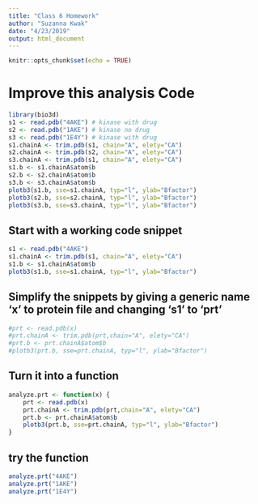 ```yaml
---
title: "Class 6 Homework"
author: "Suzanna Kwak"
date: "4/23/2019"
output: html_document
---
```

```r
knitr::opts_chunk$set(echo = TRUE)
```

# Improve this analysis Code
```r
library(bio3d)
s1 <- read.pdb("4AKE") # kinase with drug
s2 <- read.pdb("1AKE") # kinase no drug
s3 <- read.pdb("1E4Y") # kinase with drug
s1.chainA <- trim.pdb(s1, chain="A", elety="CA")
s2.chainA <- trim.pdb(s2, chain="A", elety="CA")
s3.chainA <- trim.pdb(s1, chain="A", elety="CA")
s1.b <- s1.chainA$atom$b
s2.b <- s2.chainA$atom$b
s3.b <- s3.chainA$atom$b
plotb3(s1.b, sse=s1.chainA, typ="l", ylab="Bfactor")
plotb3(s2.b, sse=s2.chainA, typ="l", ylab="Bfactor")
plotb3(s3.b, sse=s3.chainA, typ="l", ylab="Bfactor")
```

## Start with a working code snippet

```r
s1 <- read.pdb("4AKE")
s1.chainA <- trim.pdb(s1, chain="A", elety="CA")
s1.b <- s1.chainA$atom$b
plotb3(s1.b, sse=s1.chainA, typ="l", ylab="Bfactor")
```

## Simplify the snippets by giving a generic name 'x' to protein file and changing 's1' to 'prt'

```r
#prt <- read.pdb(x)
#prt.chainA <- trim.pdb(prt,chain="A", elety="CA")
#prt.b <- prt.chainA$atom$b
#plotb3(prt.b, sse=prt.chainA, typ="l", ylab="Bfactor")
```

## Turn it into a function
```r
analyze.prt <- function(x) {
    prt <- read.pdb(x)
    prt.chainA <- trim.pdb(prt,chain="A", elety="CA")
    prt.b <- prt.chainA$atom$b
    plotb3(prt.b, sse=prt.chainA, typ="l", ylab="Bfactor")
}

```

## try the function
```r
analyze.prt("4AKE")
analyze.prt("1AKE")
analyze.prt("1E4Y")
```


